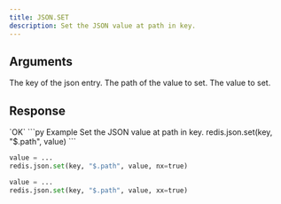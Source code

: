 ```yaml
---
title: JSON.SET
description: Set the JSON value at path in key.
---
```


## Arguments

<ParamField body="key" type="str" required>
    The key of the json entry.
</ParamField>
<ParamField body="path" type="str" default="$">
    The path of the value to set.
</ParamField>



<ParamField body="value" type="TValue" required>
    The value to set.
</ParamField>


## Response

<ResponseField type="OK" required>
`OK`
</ResponseField>

<RequestExample>
```py Example
Set the JSON value at path in key.
redis.json.set(key, "$.path", value)
```

```py NX
value = ...
redis.json.set(key, "$.path", value, nx=true)
```
```py XX
value = ...
redis.json.set(key, "$.path", value, xx=true)
```
</RequestExample>
